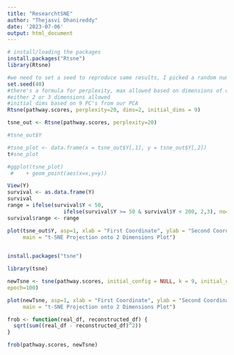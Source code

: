 ---
title: "ResearchtSNE"
author: "Thejasvi Dhanireddy"
date: '2023-07-06'
output: html_document
---

```{r}
# install/loading the packages
install.packages("Rtsne")
library(Rtsne)
```


```{r}
#we need to set a seed to reproduce same results, I picked a random number
set.seed(40)
#there's a formula for perplexity, max allowed based on dimensions of our data is 20
#either 2 or 3 dimensions allowed
#initial dims based on 9 PC's from our PCA
Rtsne(pathway.scores, perplexity=20, dims=2, initial_dims = 9)
```

```{r}
tsne_out <- Rtsne(pathway.scores, perplexity=20)
```

```{r}
#tsne_out$Y
```

```{r}
#tsne_plot <- data.frame(x = tsne_out$Y[,1], y = tsne_out$Y[,2])
t#sne_plot
```


```{r}
#ggplot(tsne_plot)
 #    + geom_point(aes(x=x,y=y))
```

```{r}
View(Y)
survival <- as.data.frame(Y)
survival
range = ifelse(survival$Y < 50, 
                  ifelse(survival$Y >= 50 & survival$Y < 200, 2,3), no=0)
survival$range <- range
```



```{r}
plot(tsne_out$Y, asp=1, xlab = "First Coordinate", ylab = "Second Coordinate",
     main = "t-SNE Projection onto 2 Dimensions Plot")
  
```

```{r}
install.packages("tsne")
```

```{r}
library(tsne)
```


```{r}
newTsne <- tsne(pathway.scores, initial_config = NULL, k = 9, initial_dims = 30, perplexity = 20, max_iter = 1, min_cost = 0, epoch_callback = NULL, whiten = TRUE,
epoch=100)
```

```{r}
plot(newTsne, asp=1, xlab = "First Coordinate", ylab = "Second Coordinate",
     main = "t-SNE Projection onto 2 Dimensions Plot")
```

```{r}
frob <- function(real_df, reconstructed_df) {
  sqrt(sum((real_df - reconstructed_df)^2))
}
```

```{r}
frob(pathway.scores, newTsne)
```

